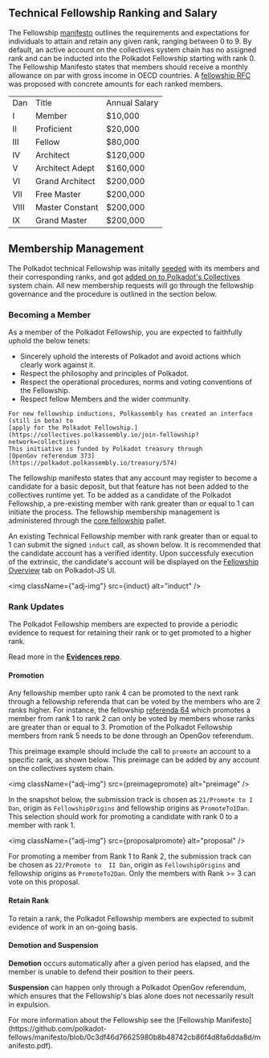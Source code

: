 
## Technical Fellowship Ranking and Salary

The Fellowship [manifesto](https://github.com/polkadot-fellows/manifesto) outlines the requirements
and expectations for individuals to attain and retain any given rank, ranging between 0 to 9. By
default, an active account on the collectives system chain has no assigned rank and can be inducted
into the Polkadot Fellowship starting with rank 0. The Fellowship Manifesto states that
members should receive a monthly allowance on par with gross income in OECD countries. A
[fellowship RFC](https://github.com/polkadot-fellows/RFCs/pull/50) was proposed with concrete
amounts for each ranked members.

<table>
  <tr>
    <td>Dan</td>
    <td>Title</td>
    <td>Annual Salary</td>
  </tr>
  <tr>
    <td>I</td>
    <td>Member</td>
    <td>$10,000</td>
  </tr>
  <tr>
    <td>II</td>
    <td>Proficient</td>
    <td>$20,000</td>
  </tr>
  <tr>
    <td>III</td>
    <td>Fellow</td>
    <td>$80,000</td>
  </tr>
  <tr>
    <td>IV</td>
    <td>Architect</td>
    <td>$120,000</td>
  </tr>
  <tr>
    <td>V</td>
    <td>Architect Adept</td>
    <td>$160,000</td>
  </tr>
  <tr>
    <td>VI</td>
    <td>Grand Architect</td>
    <td>$200,000</td>
  </tr>
  <tr>
    <td>VII</td>
    <td>Free Master</td>
    <td>$200,000</td>
  </tr>
  <tr>
    <td>VIII</td>
    <td>Master Constant</td>
    <td>$200,000</td>
  </tr>
  <tr>
    <td>IX</td>
    <td>Grand Master</td>
    <td>$200,000</td>
  </tr>
</table>

## Membership Management

The Polkadot technical Fellowship was initally [seeded](https://github.com/polkadot-fellows/seeding)
with its members and their corresponding ranks, and got
[added on to Polkadot's Collectives](https://polkadot.polkassembly.io/motion/403) system chain. All
new membership requests will go through the fellowship governance and the procedure is outlined in
the section below.

### Becoming a Member

As a member of the Polkadot Fellowship, you are expected to faithfully uphold the below
tenets:

- Sincerely uphold the interests of Polkadot and avoid actions which clearly work against it.
- Respect the philosophy and principles of Polkadot.
- Respect the operational procedures, norms and voting conventions of the Fellowship.
- Respect fellow Members and the wider community.

<div className="note">
  <p>

    For new fellowship inductions, Polkassembly has created an interface (still in beta) to
    [apply for the Polkadot Fellowship.](https://collectives.polkassembly.io/join-fellowship?network=collectives)
    This initiative is funded by Polkadot treasury through
    [OpenGov referendum 373](https://polkadot.polkassembly.io/treasury/574)

  </p>
</div>

The fellowship manifesto states that any account may register to become a candidate for a basic
deposit, but that feature has not been added to the collectives runtime yet. To be added as a
candidate of the Polkadot Fellowship, a pre-existing member with rank greater than or
equal to 1 can initiate the process. The fellowship membership management is administered through
the
[core fellowship](https://github.com/paritytech/polkadot-sdk/blob/master/substrate/frame/core-fellowship/src/lib.rs)
pallet.

An existing Technical Fellowship member with rank greater than or equal to 1 can submit the signed
`induct` call, as shown below. It is recommended that the candidate account has a verified identity.
Upon successfuly execution of the extrinsic, the candidate's account will be displayed on the
[Fellowship Overview](https://polkadot.js.org/apps/?rpc=wss%3A%2F%2Fpolkadot-collectives-rpc.polkadot.io#/fellowship)
tab on Polkadot-JS UI.

<img className={"adj-img"} src={induct} alt="induct" />

### Rank Updates

The Polkadot Fellowship members are expected to provide a periodic evidence to request for
retaining their rank or to get promoted to a higher rank.

Read more in the [**Evidences repo**](https://github.com/polkadot-fellows/Evidences).

#### Promotion

Any fellowship member upto rank 4 can be
promoted to the next rank through a fellowship referenda that can be voted by the members who are 2
ranks higher. For instance, the fellowship
[referenda 64](https://collectives.subsquare.io/fellowship/referenda/64) which promotes a member
from rank 1 to rank 2 can only be voted by members whose ranks are greater than or equal to 3.
Promotion of the Polkadot Fellowship members from rank 5 needs to be done through an OpenGov
referendum.

This preimage example should include the call to `promote` an account to a specific rank, as shown
below. This preimage can be added by any account on the collectives system chain.

<img className={"adj-img"} src={preimagepromote} alt="preimage" />

In the snapshot below, the submission track is chosen as `21/Promote to I Dan`, origin as
`FellowshipOrigins` and fellowship origins as `PromoteTo1Dan`. This selection should work for
promoting a candidate with rank 0 to a member with rank 1.

<img className={"adj-img"} src={proposalpromote} alt="proposal" />

For promoting a member from Rank 1 to Rank 2, the submission track can be chosen as `22/Promote to  II Dan`, origin as
`FellowshipOrigins` and fellowship origins as `PromoteTo2Dan`. Only the members with Rank >= 3 can
vote on this proposal.

#### Retain Rank

To retain a rank, the Polkadot Fellowship members are expected to submit evidence of work in an
on-going basis.

#### Demotion and Suspension

**Demotion** occurs automatically after a given period has elapsed, and the member is unable to
defend their position to their peers.

**Suspension** can happen only through a Polkadot OpenGov referendum, which ensures that the
Fellowship's bias alone does not necessarily result in expulsion.

<div className="note">
  <p>
    For more information about the Fellowship see the [Fellowship
    Manifesto](https://github.com/polkadot-fellows/manifesto/blob/0c3df46d76625980b8b48742cb86f4d8fa6dda8d/manifesto.pdf).
  </p>
</div>
